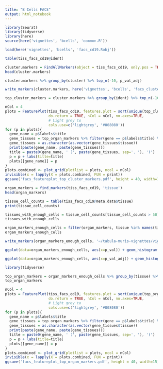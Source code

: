 ```yaml
---
title: "B Cells FACS"
output: html_notebook
---
```

```r
library(Seurat)
library(tidyverse)
library(here)
source(here('vignettes', 'bcells', 'common.R'))

load(here('vignettes', 'bcells', 'facs_cd19.Robj'))
```


```r
table(tiss_facs_cd19@ident)
```


```r
cluster.markers = FindAllMarkers(object = tiss_facs_cd19, only.pos = TRUE, min.pct = 0.25, thresh.use = 0.25)
head(cluster.markers)
```

```r
cluster.markers %>% group_by(cluster) %>% top_n(-10, p_val_adj)
```

```r
write_markers(cluster.markers, here('vignettes', 'bcells', 'facs_cluster_markers.csv'))
```



```r
top_cluster_markers = cluster.markers %>% group_by(ident) %>% top_n(-10, p_val_adj)
```


```r
nCol = 4
plots = FeaturePlot(tiss_facs_cd19, features.plot = sort(unique(top_cluster_markers$gene)), 
                    do.return = TRUE, nCol = nCol, no.axes=TRUE, 
                    # Light grey to 
                    cols.use=c('lightgrey', '#008080'))
for (p in plots){
  gene_name = p$labels$title
  gene_tissues = top_organ_markers %>% filter(gene == p$labels$title) %>% select(tissue)
  gene_tissues = as.character(as.vector(gene_tissues$tissue))
  print(paste(gene_name, paste(gene_tissues)))
  title = paste0(gene_name, ' (', paste(gene_tissues, sep=', '), ')')
  p = p + labs(title=title)
  plots[[gene_name]] = p
}
plots.combined <- plot_grid(plotlist = plots, ncol = nCol)
invisible(x = lapply(X = plots.combined, FUN = print))
ggsave('facs_featureplot_top_cluster_markers.pdf', height = 40, width=15)
```


```r
organ_markers = find_markers(tiss_facs_cd19, 'tissue')
head(organ_markers)
```

```r
tissue_cell_counts = table(tiss_facs_cd19@meta.data$tissue)
print(tissue_cell_counts)

tissues_with_enough_cells = tissue_cell_counts[tissue_cell_counts > 50]
tissues_with_enough_cells
```


```r
organ_markers_enough_cells = filter(organ_markers, tissue %in% names(tissues_with_enough_cells))
organ_markers_enough_cells
```



```r
write_markers(organ_markers_enough_cells, '~/tabula-muris-vignettes/vignettes/bcells/tissue_markers.csv')
```


```r
ggplot(data=organ_markers_enough_cells, aes(x=p_val)) + geom_histogram() + facet_grid(~tissue)
```
```r
ggplot(data=organ_markers_enough_cells, aes(x=p_val_adj)) + geom_histogram() + facet_grid(~tissue)
```
```r
library(tidyverse)
```



```r
top_organ_markers = organ_markers_enough_cells %>% group_by(tissue) %>% top_n(-10, p_val_adj)
top_organ_markers
```


```r
nCol = 4
plots = FeaturePlot(tiss_facs_cd19, features.plot = sort(unique(top_organ_markers$gene)), 
                    do.return = TRUE, nCol = nCol, no.axes=TRUE, 
                    # Light grey to 
                    cols.use=c('lightgrey', '#008080'))
for (p in plots){
  gene_name = p$labels$title
  gene_tissues = top_organ_markers %>% filter(gene == p$labels$title) %>% select(tissue)
  gene_tissues = as.character(as.vector(gene_tissues$tissue))
  print(paste(gene_name, paste(gene_tissues)))
  title = paste0(gene_name, ' (', paste(gene_tissues, sep=', '), ')')
  p = p + labs(title=title)
  plots[[gene_name]] = p
}
plots.combined <- plot_grid(plotlist = plots, ncol = nCol)
invisible(x = lapply(X = plots.combined, FUN = print))
ggsave('facs_featureplot_top_organ_markers.pdf', height = 40, width=15)
```

